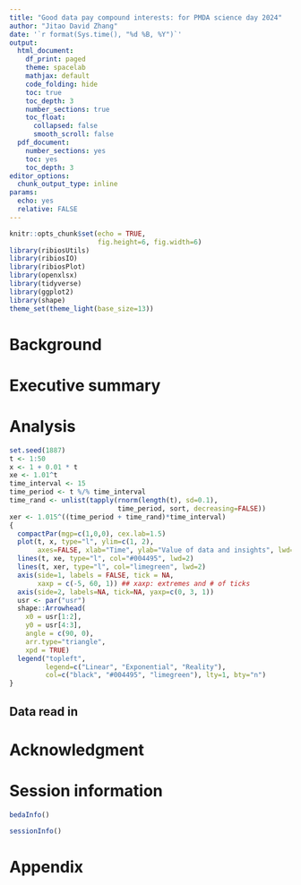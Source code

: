 ```yaml
---
title: "Good data pay compound interests: for PMDA science day 2024"
author: "Jitao David Zhang"
date: '`r format(Sys.time(), "%d %B, %Y")`'
output:
  html_document:
    df_print: paged
    theme: spacelab
    mathjax: default
    code_folding: hide
    toc: true
    toc_depth: 3
    number_sections: true
    toc_float:
      collapsed: false
      smooth_scroll: false
  pdf_document:
    number_sections: yes
    toc: yes
    toc_depth: 3
editor_options: 
  chunk_output_type: inline
params:
  echo: yes
  relative: FALSE
---
```


```r
knitr::opts_chunk$set(echo = TRUE, 
                      fig.height=6, fig.width=6)
library(ribiosUtils)
library(ribiosIO)
library(ribiosPlot)
library(openxlsx)
library(tidyverse)
library(ggplot2)
library(shape)
theme_set(theme_light(base_size=13))
```

# Background

# Executive summary

# Analysis

```r
set.seed(1887)
t <- 1:50
x <- 1 + 0.01 * t
xe <- 1.01^t
time_interval <- 15
time_period <- t %/% time_interval
time_rand <- unlist(tapply(rnorm(length(t), sd=0.1), 
                           time_period, sort, decreasing=FALSE))
xer <- 1.015^((time_period + time_rand)*time_interval)
{
  compactPar(mgp=c(1,0,0), cex.lab=1.5)
  plot(t, x, type="l", ylim=c(1, 2), 
       axes=FALSE, xlab="Time", ylab="Value of data and insights", lwd=2)
  lines(t, xe, type="l", col="#004495", lwd=2)
  lines(t, xer, type="l", col="limegreen", lwd=2)
  axis(side=1, labels = FALSE, tick = NA, 
       xaxp = c(-5, 60, 1)) ## xaxp: extremes and # of ticks
  axis(side=2, labels=NA, tick=NA, yaxp=c(0, 3, 1))
  usr <- par("usr")
  shape::Arrowhead(
    x0 = usr[1:2], 
    y0 = usr[4:3], 
    angle = c(90, 0), 
    arr.type="triangle",
    xpd = TRUE)
  legend("topleft",
         legend=c("Linear", "Exponential", "Reality"),
         col=c("black", "#004495", "limegreen"), lty=1, bty="n")
}
```

## Data read in

# Acknowledgment

# Session information

```r
bedaInfo()
```

```r
sessionInfo()
```

# Appendix
